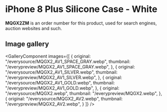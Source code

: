 
# iPhone 8 Plus Silicone Case - White

<Callout type='info' emoji='👉🏻'>**MQGX2ZM** is an order number for this product, used for search engines, auction websites and such.</Callout>

## Image gallery

<GalleryComponent
    images={[
      {
        original: "/everysource/MQGX2_AV1_SPACE_GRAY.webp",
        thumbnail: "/everypreview/MQGX2_AV1_SPACE_GRAY.webp",
      },
      {
        original: "/everysource/MQGX2_AV1_SILVER.webp",
        thumbnail: "/everypreview/MQGX2_AV1_SILVER.webp",
      },
      {
        original: "/everysource/MQGX2_AV1_GOLD.webp",
        thumbnail: "/everypreview/MQGX2_AV1_GOLD.webp",
      },
      {
        original: "/everysource/MQGX2.webp",
        thumbnail: "/everypreview/MQGX2.webp",
      },
      {
        original: "/everysource/MQGX2_AV2.webp",
        thumbnail: "/everypreview/MQGX2_AV2.webp",
      }
    ]}
  />
